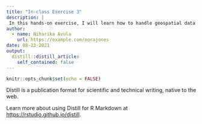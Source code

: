 ```yaml
---
title: "In-class Exercise 3"
description: |
 In this hands-on exercise, I will learn how to handle geospatial data in R by using sf package!
author:
  - name: Niharika Avula
    url: https://example.com/norajones
date: 08-23-2021
output:
  distill::distill_article:
    self_contained: false
---
```


```r
knitr::opts_chunk$set(echo = FALSE)
```

Distill is a publication format for scientific and technical writing, native to the web. 

Learn more about using Distill for R Markdown at <https://rstudio.github.io/distill>.





